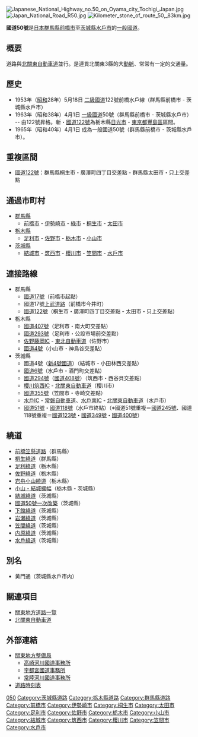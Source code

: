 {{Infobox_road
|system = 一般國道
|marker_image = [[File:Japanese_National_Route_Sign_0050.svg|100px]]
|highway_name = 國道50號
|map ={{maplink|zoom=7|frame=yes|plain=no|frame-align=center|frame-width=300|frame-height=300|frame-latitude=36.25|frame-longitude=139.86||type=line|stroke-color=#cc0000|stroke-width=2}}
|length_km = 144.2
|established = 1963年
|starting_terminus = [[群馬縣|群馬縣]][[前橋市|前橋市]]<br />[[本町一丁目交差點|本町一丁目交差點]]（[[國道17號|國道17號]]交點）
|ending_terminus = [[茨城縣|茨城縣]][[水戶市|水戶市]]三之丸一丁目交差點（[[國道51號|國道51號]]終點）、[[茨城縣|茨城縣]][[水戶市|水戶市]]酒門町交差點
|cities = [[群馬縣|群馬縣]][[伊勢崎市|伊勢崎市]]、[[桐生市|桐生市]]<br />[[栃木縣|栃木縣]][[足利市|足利市]]、[[佐野市|佐野市]]、[[小山市|小山市]]<br />[[茨城縣|茨城縣]][[結城市|結城市]]、[[筑西市|筑西市]]、[[笠間市|笠間市]]
|junction = [[File:Japanese_National_Route_Sign_0004.svg|24px]][[國道4號_(日本)|國道4號]]<br />[[File:Japanese_National_Route_Sign_0006.svg|24px]][[國道6號_(日本)|國道6號]]<br />[[File:Japanese_National_Route_Sign_0017.svg|24px]][[國道17號|國道17號]]<br />[[File:Japanese_National_Route_Sign_0051.svg|24px]][[國道51號|國道51號]]<br />[[File:Japanese_National_Route_Sign_0122.svg|24px]][[國道122號|國道122號]]<br />[[File:Japanese_National_Route_Sign_0293.svg|24px]][[國道293號|國道293號]]<br />[[File:Japanese_National_Route_Sign_0294.svg|24px]][[國道294號|國道294號]]<br />[[File:Japanese_National_Route_Sign_0407.svg|24px]][[國道407號|國道407號]]<br />[[File:Japanese_National_Route_Sign_0408.svg|24px]][[國道408號|國道408號]]
}}
[[File:Japanese_National_Highway_no.50_on_Oyama_city_Tochigi_Japan.jpg|thumb]]
[[File:Japan_National_Road_R50.jpg|thumb]]
[[File:Kilometer_stone_of_route_50,_83km.jpg|thumb]]

'''國道50號'''是[[日本|日本]][[群馬縣|群馬縣]][[前橋市|前橋市]]至[[茨城縣|茨城縣]][[水戶市|水戶市]]的[[一般國道|一般國道]]。

== 概要 ==
道路與[[北關東自動車道|北關東自動車道]]並行。是連貫北關東3縣的大[[動脈|動脈]]、常常有一定的交通量。

== 歷史 ==
* 1953年（[[昭和|昭和]]28年）5月18日 [[二級國道|二級國道]]122號前橋水戶線（群馬縣前橋市 - 茨城縣水戶市）
* 1963年（昭和38年）4月1日 [[一級國道|一級國道]]50號（群馬縣前橋市 - 茨城縣水戶市） -- 由122號昇格。新・[[國道122號|國道122號]]為栃木縣[[日光市|日光市]] - [[東京都|東京都]][[豐島區|豐島區]]區間。
* 1965年（昭和40年）4月1日 成為一般國道50號（群馬縣前橋市 - 茨城縣水戶市）。

== 重複區間 ==
* [[國道122號|國道122號]]：群馬縣桐生市・廣澤町四丁目交差點 - 群馬縣太田市・只上交差點

== 通過市町村 ==
* [[群馬縣|群馬縣]]
** [[前橋市|前橋市]] - [[伊勢崎市|伊勢崎市]] - [[綠市|綠市]] - [[桐生市|桐生市]] - [[太田市|太田市]]
* [[栃木縣|栃木縣]]
** [[足利市|足利市]] - [[佐野市|佐野市]] - [[栃木市|栃木市]] - [[小山市|小山市]]
* [[茨城縣|茨城縣]]
** [[結城市|結城市]] - [[筑西市|筑西市]] - [[櫻川市|櫻川市]] - [[笠間市|笠間市]] - [[水戶市|水戶市]]

== 連接路線 ==
* 群馬縣
** [[國道17號|國道17號]]（前橋市起點）
** 國道17號[[上武道路|上武道路]]（前橋市今井町）
** [[國道122號|國道122號]]（桐生市・廣澤町四丁目交差點 - 太田市・只上交差點）
* 栃木縣
** [[國道407號|國道407號]]（足利市・南大町交差點）
** [[國道293號|國道293號]]（足利市・公設市場前交差點）
** [[佐野藤岡IC|佐野藤岡IC]] - [[東北自動車道|東北自動車道]]（佐野市）
** [[國道4號_(日本)|國道4號]]（小山市・神鳥谷交差點）
* 茨城縣
** 國道4號（[[新4號國道|新4號國道]]）（結城市・小田林西交差點）
** [[國道6號_(日本)|國道6號]]（水戶市・酒門町交差點）
** [[國道294號|國道294號]]（[[國道408號|國道408號]]）（筑西市・西谷貝交差點）
** [[櫻川筑西IC|櫻川筑西IC]] - [[北關東自動車道|北關東自動車道]]（櫻川市）
** [[國道355號|國道355號]]（笠間市・寺崎交差點）
** [[水戶IC|水戶IC]] - [[常磐自動車道|常磐自動車道]]、[[水戶南IC|水戶南IC]] - [[北關東自動車道|北關東自動車道]]（水戶市）
** [[國道51號|國道51號]]・[[國道118號|國道118號]]（水戶市終點）（※國道51號重複＝[[國道245號|國道245號]]、國道118號重複＝[[國道123號|國道123號]]・[[國道349號|國道349號]]・[[國道400號|國道400號]]）

== 繞道 ==
* [[前橋笠懸道路|前橋笠懸道路]]（群馬縣）
* [[桐生繞道|桐生繞道]]（群馬縣）
* [[足利繞道|足利繞道]]（栃木縣）
* [[佐野繞道|佐野繞道]]（栃木縣）
* [[岩舟小山繞道|岩舟小山繞道]]（栃木縣）
* [[小山_-_結城擴幅|小山 - 結城擴幅]]（栃木縣 - 茨城縣）
* [[結城繞道|結城繞道]]（茨城縣）
* [[國道50號一次改築|國道50號一次改築]]（茨城縣）
* [[下館繞道|下館繞道]]（茨城縣）
* [[岩瀬繞道|岩瀬繞道]]（茨城縣）
* [[笠間繞道|笠間繞道]]（茨城縣）
* [[内原繞道|内原繞道]]（茨城縣）
* [[水戶繞道|水戶繞道]]（茨城縣）

== 別名 ==
* 黄門通（茨城縣水戶市内）

== 關連項目 ==
* [[關東地方道路一覽|關東地方道路一覽]]
* [[北關東自動車道|北關東自動車道]]
{{日本一般國道列表}}

== 外部連結 ==
* [http://www.ktr.mlit.go.jp/index.htm 關東地方整備局] {{Wayback|url=http://www.ktr.mlit.go.jp/index.htm |date=20210113210852 }}
** [http://www.ktr.mlit.go.jp/takasaki/ 高崎河川國道事務所]{{Wayback|url=http://www.ktr.mlit.go.jp/takasaki/ |date=20090825215502 }}
** [http://www.ktr.mlit.go.jp/utunomiya/ 宇都宮國道事務所] {{Wayback|url=http://www.ktr.mlit.go.jp/utunomiya/ |date=20201203233225 }}
** [http://www.ktr.mlit.go.jp/hitachi/ 常陸河川國道事務所] {{Wayback|url=http://www.ktr.mlit.go.jp/hitachi/ |date=20201204075658 }}
* [https://web.archive.org/web/20090511001311/http://www.ktr.mlit.go.jp/kyoku/road/jikoku/station/r050.html 道路時刻表]

[[Category:日本國道|050]]
[[Category:茨城縣道路|Category:茨城縣道路]]
[[Category:栃木縣道路|Category:栃木縣道路]]
[[Category:群馬縣道路|Category:群馬縣道路]]
[[Category:前橋市|Category:前橋市]]
[[Category:伊勢崎市|Category:伊勢崎市]]
[[Category:桐生市|Category:桐生市]]
[[Category:太田市|Category:太田市]]
[[Category:足利市|Category:足利市]]
[[Category:佐野市|Category:佐野市]]
[[Category:栃木市|Category:栃木市]]
[[Category:小山市|Category:小山市]]
[[Category:結城市|Category:結城市]]
[[Category:筑西市|Category:筑西市]]
[[Category:櫻川市|Category:櫻川市]]
[[Category:笠間市|Category:笠間市]]
[[Category:水戶市|Category:水戶市]]
